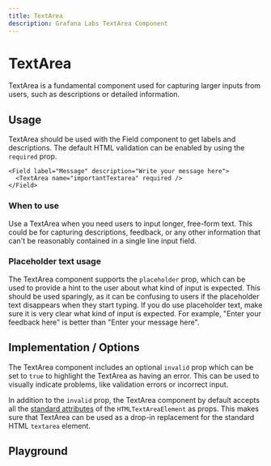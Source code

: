 ```yaml
---
title: TextArea
description: Grafana Labs TextArea Component
---
```


# TextArea <Badge text='ready' color='green'></Badge> <StorybookLink path='/story/forms-textarea--basic' />

TextArea is a fundamental component used for capturing larger inputs from users, such as descriptions or detailed information.

## Usage

TextArea should be used with the Field component to get labels and descriptions. The default HTML validation can be enabled by using the `required` prop.

```tsx live
<Field label="Message" description="Write your message here">
  <TextArea name="importantTextarea" required />
</Field>
```

### When to use

Use a TextArea when you need users to input longer, free-form text. This could be for capturing descriptions, feedback, or any other information that can't be reasonably contained in a single line input field.

### Placeholder text usage

The TextArea component supports the `placeholder` prop, which can be used to provide a hint to the user about what kind of input is expected. This should be used sparingly, as it can be confusing to users if the placeholder text disappears when they start typing. If you do use placeholder text, make sure it is very clear what kind of input is expected. For example, "Enter your feedback here" is better than "Enter your message here".

## Implementation / Options

The TextArea component includes an optional `invalid` prop which can be set to `true` to highlight the TextArea as having an error. This can be used to visually indicate problems, like validation errors or incorrect input.

In addition to the `invalid` prop, the TextArea component by default accepts all the [standard attributes](https://developer.mozilla.org/en-US/docs/Web/HTML/Element/textarea#attributes) of the `HTMLTextAreaElement` as props. This makes sure that TextArea can be used as a drop-in replacement for the standard HTML `textarea` element.

## Playground

<ComponentEmbed path="/story/forms-textarea--basic" />
